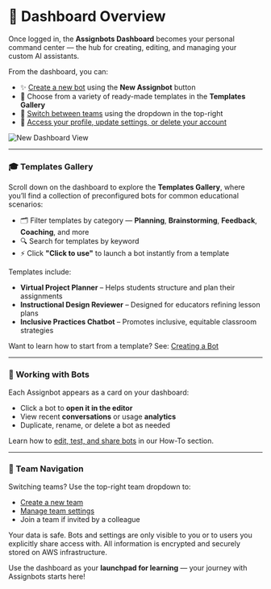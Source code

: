 # 🧭 Dashboard Overview

Once logged in, the **Assignbots Dashboard** becomes your personal command center — the hub for creating, editing, and managing your custom AI assistants.

From the dashboard, you can:

- ✨ [Create a new bot](../platform/creating-a-bot) using the **New Assignbot** button
- 🎨 Choose from a variety of ready-made templates in the **Templates Gallery**
- 👥 [Switch between teams](../platform/switching-teams) using the dropdown in the top-right
- 🔐 [Access your profile, update settings, or delete your account](../settings/account-settings)

![New Dashboard View](../../images/dashboard-new-templates-view.png)

---

### 🎓 Templates Gallery

Scroll down on the dashboard to explore the **Templates Gallery**, where you’ll find a collection of preconfigured bots for common educational scenarios:

- 🗂️ Filter templates by category — **Planning**, **Brainstorming**, **Feedback**, **Coaching**, and more
- 🔍 Search for templates by keyword
- ⚡ Click **"Click to use"** to launch a bot instantly from a template

Templates include:

- **Virtual Project Planner** – Helps students structure and plan their assignments
- **Instructional Design Reviewer** – Designed for educators refining lesson plans
- **Inclusive Practices Chatbot** – Promotes inclusive, equitable classroom strategies

Want to learn how to start from a template? See: [Creating a Bot](../platform/creating-a-bot)

---

### 📂 Working with Bots

Each Assignbot appears as a card on your dashboard:

- Click a bot to **open it in the editor**
- View recent **conversations** or usage **analytics**
- Duplicate, rename, or delete a bot as needed

Learn how to [edit, test, and share bots](../how-to/share-bot) in our How-To section.

---

### 👥 Team Navigation

Switching teams? Use the top-right team dropdown to:

- [Create a new team](../platform/creating-a-team)
- [Manage team settings](../platform/managing-teams)
- Join a team if invited by a colleague

<Info title="Private & Secure">
    Your data is safe. Bots and settings are only visible to you or to users you explicitly share access with. All information is encrypted and securely stored on AWS infrastructure.
</Info>

Use the dashboard as your **launchpad for learning** — your journey with Assignbots starts here!

